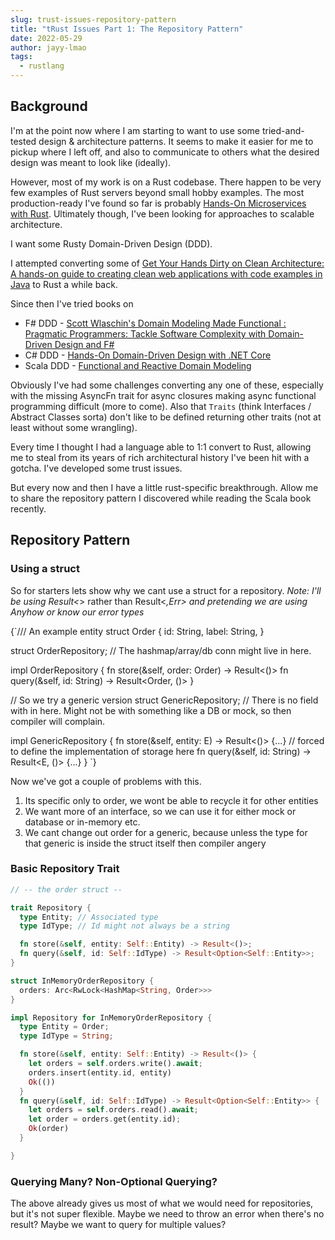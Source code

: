 ```yaml
---
slug: trust-issues-repository-pattern
title: "tRust Issues Part 1: The Repository Pattern"
date: 2022-05-29
author: jayy-lmao
tags:
  - rustlang
---
```


## Background

I'm at the point now where I am starting to want to use some tried-and-tested design & architecture patterns.
It seems to make it easier for me to pickup where I left off, and also to communicate to others what the desired design was meant to look like (ideally).

However, most of my work is on a Rust codebase. There happen to be very few examples of Rust servers beyond small hobby examples.
The most production-ready I've found so far is probably [Hands-On Microservices with Rust](https://www.packtpub.com/product/hands-on-microservices-with-rust/9781789342758).
Ultimately though, I've been looking for approaches to scalable architecture.

I want some Rusty Domain-Driven Design (DDD).

I attempted converting some of [Get Your Hands Dirty on Clean Architecture: A hands-on guide to creating clean web applications with code examples in Java](https://www.amazon.com/Hands-Dirty-Clean-Architecture-hands/dp/1839211962) to Rust a while back.

Since then I've tried books on

- F# DDD - [Scott Wlaschin's Domain Modeling Made Functional : Pragmatic Programmers: Tackle Software Complexity with Domain-Driven Design and F# ](https://www.amazon.com.au/Domain-Modeling-Made-Functional-Domain-Driven/dp/1680502549)
- C# DDD - [Hands-On Domain-Driven Design with .NET Core](https://www.packtpub.com/product/hands-on-domain-driven-design-with-net-core/9781788834094)
- Scala DDD - [Functional and Reactive Domain Modeling](https://www.manning.com/books/functional-and-reactive-domain-modeling)

Obviously I've had some challenges converting any one of these, especially with the missing AsyncFn trait for async closures making async functional programming difficult (more to come).
Also that `Traits` (think Interfaces / Abstract Classes sorta) don't like to be defined returning other traits (not at least without some wrangling).

Every time I thought I had a language able to 1:1 convert to Rust, allowing me to steal from its years of rich architectural history I've been hit with a gotcha.
I've developed some trust issues.

But every now and then I have a little rust-specific breakthrough. Allow me to share the repository pattern I discovered while reading the Scala book recently.

## Repository Pattern

### Using a struct

So for starters lets show why we cant use a struct for a repository.
_Note: I'll be using Result<_> rather than Result<_,Err> and pretending we are using Anyhow or know our error types_

<SyntaxHighlighter language="rust">
{`/// An example entity
struct Order {
  id: String,
  label: String,
}

struct OrderRepository; // The hashmap/array/db conn might live in here.

impl OrderRepository {
fn store(&self, order: Order) -> Result<()>
fn query(&self, id: String) -> Result<Order, ()>
}

// So we try a generic version
struct GenericRepository<E>; // There is no field with <E> in here. Might not be with something like a DB or mock, so then compiler will complain.

impl GenericRepository<E> {
fn store(&self, entity: E) -> Result<()> {...} // forced to define the implementation of storage here
fn query(&self, id: String) -> Result<E, ()> {...}
}
`}</SyntaxHighlighter>

Now we've got a couple of problems with this.

1. Its specific only to order, we wont be able to recycle it for other entities
2. We want more of an interface, so we can use it for either mock or database or in-memory etc.
3. We cant change out order for a generic, because unless the type for that generic is inside the struct itself then compiler angery

### Basic Repository Trait

```rust
// -- the order struct --

trait Repository {
  type Entity; // Associated type
  type IdType; // Id might not always be a string

  fn store(&self, entity: Self::Entity) -> Result<()>;
  fn query(&self, id: Self::IdType) -> Result<Option<Self::Entity>>;
}

struct InMemoryOrderRepository {
  orders: Arc<RwLock<HashMap<String, Order>>>
}

impl Repository for InMemoryOrderRepository {
  type Entity = Order;
  type IdType = String;

  fn store(&self, entity: Self::Entity) -> Result<()> {
    let orders = self.orders.write().await;
    orders.insert(entity.id, entity)
    Ok(())
  }
  fn query(&self, id: Self::IdType) -> Result<Option<Self::Entity>> {
    let orders = self.orders.read().await;
    let order = orders.get(entity.id);
    Ok(order)
  }

}
```

### Querying Many? Non-Optional Querying?

The above already gives us most of what we would need for repositories, but it's not super flexible.
Maybe we need to throw an error when there's no result? Maybe we want to query for multiple values?

